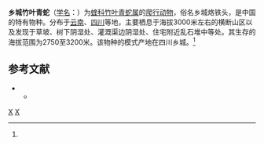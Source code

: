 {{Speciesbox 
| taxon = Trimeresurus xiangchengensis
| binomial_authority = (Zhao, Jiang et Huang, 1978)<ref name='id4787'>{{cite web| url =http://www.bioinfo.cn/db05/BjdwSpecies.php?action=view&id=4787| title =乡城竹叶青蛇| work =《中国动物物种编目数据库》| publisher =中国科学院微生物研究所| author =中国科学院动物研究所| accessdate =2009-04-11| deadurl =yes| archiveurl =https://web.archive.org/web/20160305033333/http://www.bioinfo.cn/db05/BjdwSpecies.php?action=view&id=4787| archivedate =2016-03-05}}</ref>
| range_map = Protobothrops xiangchengensis distribution.png
}}

'''乡城竹叶青蛇'''（[[学名|学名]]：{{lang|la|''Trimeresurus xiangchengensis''}}）为[[蝰科|蝰科]][[竹叶青蛇属|竹叶青蛇属]]的[[爬行动物|爬行动物]]，俗名乡城烙铁头，是中国的特有物种。分布于[[云南|云南]]、[[四川|四川]]等地，主要栖息于海拔3000米左右的横断山区以及发现于草坡、树下阴湿处、灌溉渠边阴湿处、住宅附近乱石堆中等处。其生存的海拔范围为2750至3200米。该物种的模式产地在四川乡城。<ref name='id4787'/>

== 参考文献 ==
{{reflist}}
** {{NRDB species|genus=Protobothrops|species=xiangchengensis|date=28|month=7|year=2007}}

{{Taxonbar|from=Q3020693}}

[[Category:竹叶青蛇属|X]]
[[Category:_1978年描述的动物|X]]
